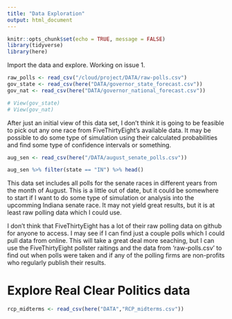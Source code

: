 ```yaml
---
title: "Data Exploration"
output: html_document
---
```


```r
knitr::opts_chunk$set(echo = TRUE, message = FALSE)
library(tidyverse)
library(here)
```

Import the data and explore. Working on issue 1.

```r
raw_polls <- read_csv("/cloud/project/DATA/raw-polls.csv")
gov_state <- read_csv(here("DATA/governor_state_forecast.csv"))
gov_nat <- read_csv(here("DATA/governor_national_forecast.csv"))

# View(gov_state)
# View(gov_nat)
```

After just an initial view of this data set, I don't think it is going to be feasible to pick out any one race from FiveThirtyEight's available data. It may be possible to do some type of simulation using their calculated probabilities and find some type of confidence intervals or something.

```r
aug_sen <- read_csv(here("/DATA/august_senate_polls.csv"))

aug_sen %>% filter(state == "IN") %>% head()
```

This data set includes all polls for the senate races in different years from the month of August. This is a little out of date, but it could be somewhere to start if I want to do some type of simulation or analysis into the upcomming Indiana senate race. It may not yield great results, but it is at least raw polling data which I could use.

I don't think that FiveThirtyEight has a lot of their raw polling data on github for anyone to access. I may see if I can find just a couple polls which I could pull data from online. This will take a great deal more seaching, but I can use the FiveThirtyEight pollster raitings and the data from 'raw-polls.csv' to find out when polls were taken and if any of the polling firms are non-profits who regularly publish their results. 




# Explore Real Clear Politics data


```r
rcp_midterms <- read_csv(here("DATA","RCP_midterms.csv"))


```



